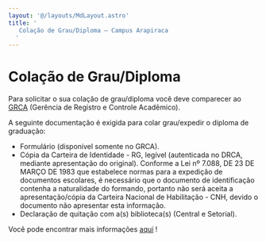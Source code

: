 ```yaml
---
layout: '@/layouts/MdLayout.astro'
title: '
   Colação de Grau/Diploma — Campus Arapiraca
  '
---
```




Colação de Grau/Diploma
=======================









 Para solicitar o sua colação de grau/diploma você deve comparecer ao
 [GRCA](mailto:grca@arapiraca.ufal.br?subject=COLA%C3%87%C3%83O%20DE%20GRAU/DIPLOMA) 
 (Gerência de Registro e Controle Acadêmico).
 



 A seguinte documentação é exigida para colar grau/expedir o diploma de graduação:
 


* Formulário (disponível somente no GRCA).
* Cópia da Carteira de Identidade - RG, legível (autenticada no DRCA, mediante apresentação do original). Conforme a Lei nº 7.088, DE 23 DE MARÇO DE 1983 que estabelece normas para a expedição de documentos escolares, é necessário que o documento de identificação contenha a naturalidade do formando, portanto não será aceita a apresentação/cópia da Carteira Nacional de Habilitação - CNH, devido o documento não apresentar esta informação.
* Declaração de quitação com a(s) biblioteca(s) (Central e Setorial).



 Você pode encontrar mais informações
 [aqui](https://ufal.br/estudante/graduacao/colacao-de-grau) 
 !
 











